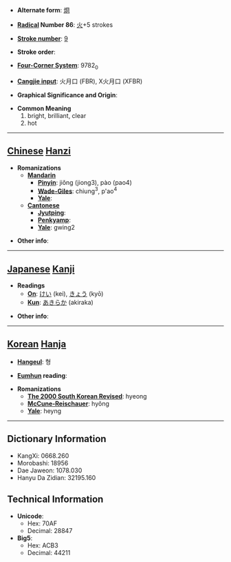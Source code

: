 * '''Alternate form''': [[烱]]

* '''[[Wiktionary:Chinese radical index| Radical]] Number 86''': [[Wiktionary:Chinese radical index 火|火]]+5 strokes

* '''[[Wiktionary:Chinese total strokes index|Stroke number]]''': [[Wiktionary:Chinese total strokes index 9|9]]

* '''Stroke order''': 

* '''[[Wiktionary:Chinese four corner index|Four-Corner System]]''': 9782<sub>0</sub>

* '''[[Wiktionary:Chinese Cangjie index|Cangjie input]]''': 火月口 (FBR), X火月口 (XFBR)

* '''Graphical Significance and Origin''': 

* '''Common Meaning'''
*#bright, brilliant, clear
*# hot


----

== [[Chinese]] [[Hanzi]] ==

* '''Romanizations'''
** '''[[Mandarin]]'''
*** '''[[Pinyin]]''': jiǒng (jiong3), pào (pao4)
*** '''[[Wade-Giles]]''': chiung<sup>3</sup>, p'ao<sup>4</sup>
*** '''[[Yale]]''': 
** '''[[Cantonese]]'''
*** '''[[Jyutping]]''':
*** '''[[Penkyamp]]''': 
*** '''[[Yale]]''': gwing2

* '''Other info''': 

----

== [[Japanese]] [[Kanji]] ==

* '''Readings'''
** '''[[On]]''': [[けい]] (kei), [[きょう]] (kyō)
** '''[[Kun]]''': [[あきらか]] (akiraka)

* '''Other info''':  

----

== [[Korean]] [[Hanja]] ==

* '''[[Hangeul]]''': 형

* '''[[Eumhun]] reading''': 

* '''Romanizations'''
** '''[[The 2000 South Korean Revised Romanization|The 2000 South Korean Revised]]''': hyeong
** '''[[McCune-Reischauer]]''': hyŏng
** '''[[Yale]]''': heyng

----

== Dictionary Information ==

* KangXi: 0668.260
* Morobashi: 18956
* Dae Jaweon: 1078.030
* Hanyu Da Zidian: 32195.160

== Technical Information ==

* '''Unicode''':
** Hex: 70AF
** Decimal: 28847
* '''Big5''':
** Hex: ACB3
** Decimal: 44211